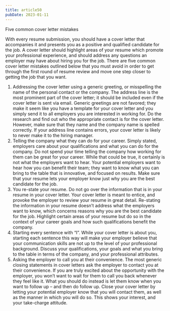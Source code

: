 ```yaml
---
title: article50
pubDate: 2023-01-11
---
```


Five common cover letter mistakes

With every resume submission, you should have a cover letter that accompanies it and presents you as a positive and qualified candidate for the job. A cover letter should highlight areas of your resume which promote your professional experience, and should address any questions an employer may have about hiring you for the job. There are five common cover letter mistakes outlined below that you must avoid in order to get through the first round of resume review and move one step closer to getting the job that you want. 

1.	Addressing the cover letter using a generic greeting, or misspelling the name of the personal contact or the company. The address line is the most prominent part of the cover letter; it should be included even if the cover letter is sent via email. Generic greetings are not favored; they make it seem like you have a template for your cover letter and you simply send it to all employers you are interested in working for. Do the research and find out who the appropriate contact is for the cover letter. However, make sure that they name and the company name is spelled correctly. If your address line contains errors, your cover letter is likely to never make it to the hiring manager. 
2.	Telling the company what they can do for your career. Simply stated, employers care about your qualifications and what you can do for the company. Do not spend your time telling the company how working for them can be great for your career. While that could be true, it certainly is not what the employers want to hear. Your potential employers want to hear how you can benefit their team; they want to know what you can bring to the table that is innovative, and focused on results. Make sure that your resume lets your employer know just why you are the best candidate for the job. 
3.	You re-state your resume. Do not go over the information that is in your resume in your cover letter. Your cover letter is meant to entice, and provoke the employer to review your resume in great detail. Re-stating the information in your resume doesn’t address what the employers want to know, which concerns reasons why you are the best candidate for the job. Highlight certain areas of your resume but do so in the context of your career goals and how such qualifications benefit the company. 
4.	Starting every sentence with “I”. While your cover letter is about you, starting each sentence this way will make your employer believe that your communication skills are not up to the level of your professional background. Discuss your qualifications, your goals and what you bring to the table in terms of the company, and your professional attributes. 
5.	Asking the employer to call you at their convenience. The most generic closing statements in cover letters ask the employer to contact you at their convenience. If you are truly excited about the opportunity with the employer, you won’t want to wait for them to call you back whenever they feel like it. What you should do instead is let them know when you want to follow up – and then do follow up. Close your cover letter by letting your potential employer know that you will contact them, as well as the manner in which you will do so. This shows your interest, and your take-charge attitude.